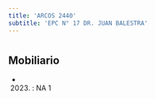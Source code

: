 ```yaml
---
title: 'ARCOS 2440'
subtitle: 'EPC N° 17 DR. JUAN BALESTRA'
---
```


#


## Mobiliario

*  (2023) : NA 1 




